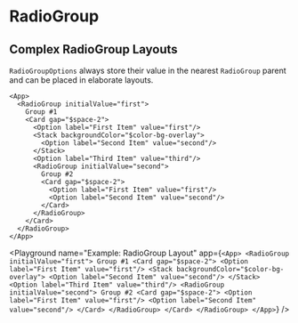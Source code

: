 
# RadioGroup

## Complex RadioGroup Layouts

`RadioGroupOptions` always store their value in the nearest `RadioGroup` parent and can be placed in elaborate layouts.

```ueml copy
<App>
  <RadioGroup initialValue="first">
    Group #1
    <Card gap="$space-2">
      <Option label="First Item" value="first"/>
      <Stack backgroundColor="$color-bg-overlay">
        <Option label="Second Item" value="second"/>
      </Stack>
      <Option label="Third Item" value="third"/>
      <RadioGroup initialValue="second">
        Group #2
        <Card gap="$space-2">
          <Option label="First Item" value="first"/>
          <Option label="Second Item" value="second"/>
        </Card>
      </RadioGroup>
    </Card>
  </RadioGroup>
</App>
```

<Playground
  name="Example: RadioGroup Layout"
  app={`
    <App>
      <RadioGroup initialValue="first">
        Group #1
        <Card gap="$space-2">
          <Option label="First Item" value="first"/>
          <Stack backgroundColor="$color-bg-overlay">
            <Option label="Second Item" value="second"/>
          </Stack>
          <Option label="Third Item" value="third"/>
          <RadioGroup initialValue="second">
            Group #2
            <Card gap="$space-2">
              <Option label="First Item" value="first"/>
              <Option label="Second Item" value="second"/>
            </Card>
          </RadioGroup>
        </Card>
      </RadioGroup>
    </App>
  `}
/>
